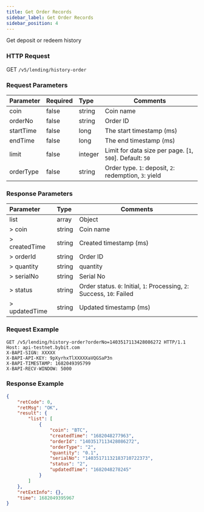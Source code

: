 ```yaml
---
title: Get Order Records
sidebar_label: Get Order Records
sidebar_position: 4
---
```

Get deposit or redeem history

### HTTP Request
GET `/v5/lending/history-order`

### Request Parameters
| Parameter | Required | Type | Comments|
|:----- |:-------|:-----|------ |
|coin |false |string |Coin name |
|orderNo |false	|string	|Order ID |
|startTime |false |long	|The start timestamp (ms) |
|endTime |false	|long |The end timestamp (ms) |
|limit |false |integer |Limit for data size per page. [`1`, `500`]. Default: `50`|
|orderType |false |string |Order type. `1`: deposit, `2`: redemption, `3`: yield |

### Response Parameters
| Parameter | Type | Comments|
|:----- |:-----|----- |
|list |array |Object |
|> coin |string |Coin name |
|> createdTime |string |Created timestamp (ms) |
|> orderId |string |Order ID |
|> quantity |string |quantity |
|> serialNo	|string	|Serial No|
|> status	|string	|Order status. `0`: Initial, `1`: Processing, `2`: Success, `10`: Failed|
|> updatedTime |string |Updated timestamp (ms) |

### Request Example

```http
GET /v5/lending/history-order?orderNo=1403517113428086272 HTTP/1.1
Host: api-testnet.bybit.com
X-BAPI-SIGN: XXXXX
X-BAPI-API-KEY: 9pXyrhxTlXXXXXaVQGSaP3n
X-BAPI-TIMESTAMP: 1682049395799
X-BAPI-RECV-WINDOW: 5000
```

### Response Example

```json
{
    "retCode": 0,
    "retMsg": "OK",
    "result": {
        "list": [
            {
                "coin": "BTC",
                "createdTime": "1682048277963",
                "orderId": "1403517113428086272",
                "orderType": "2",
                "quantity": "0.1",
                "serialNo": "14035171132183710722373",
                "status": "2",
                "updatedTime": "1682048278245"
            }
        ]
    },
    "retExtInfo": {},
    "time": 1682049395967
}
```

